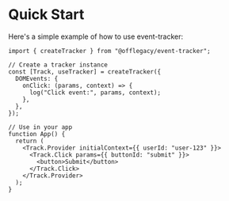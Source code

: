 # Quick Start

Here's a simple example of how to use event-tracker:

```tsx
import { createTracker } from "@offlegacy/event-tracker";

// Create a tracker instance
const [Track, useTracker] = createTracker({
  DOMEvents: {
    onClick: (params, context) => {
      log("Click event:", params, context);
    },
  },
});

// Use in your app
function App() {
  return (
    <Track.Provider initialContext={{ userId: "user-123" }}>
      <Track.Click params={{ buttonId: "submit" }}>
        <button>Submit</button>
      </Track.Click>
    </Track.Provider>
  );
}
```
